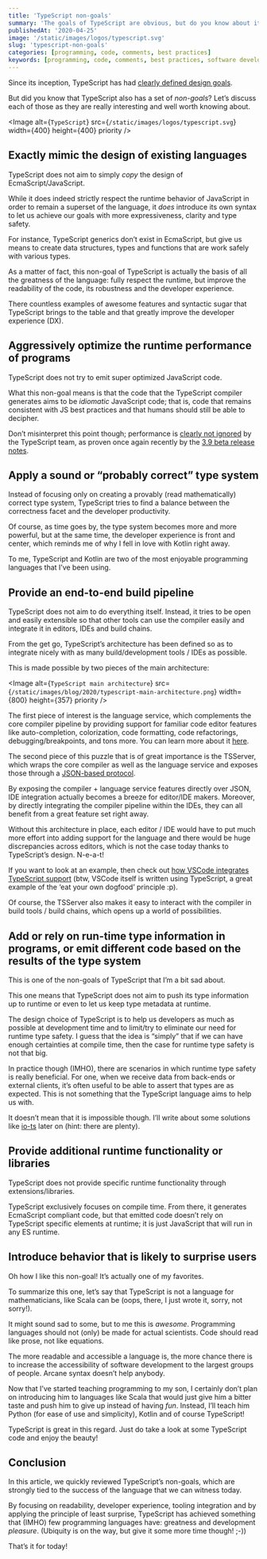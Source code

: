 ```yaml
---
title: 'TypeScript non-goals'
summary: 'The goals of TypeScript are obvious, but do you know about its non-goals?'
publishedAt: '2020-04-25'
image: '/static/images/logos/typescript.svg'
slug: 'typescript-non-goals'
categories: [programming, code, comments, best practices]
keywords: [programming, code, comments, best practices, software development]
---
```


Since its inception, TypeScript has had [clearly defined design goals](https://github.com/microsoft/TypeScript/wiki/TypeScript-Design-Goals).

But did you know that TypeScript also has a set of _non-goals_? Let’s discuss each of those as they are really interesting and well worth knowing about.

<Image
  alt={`TypeScript`}
  src={`/static/images/logos/typescript.svg`}
  width={400}
  height={400}
  priority
/>

## Exactly mimic the design of existing languages

TypeScript does not aim to simply _copy_ the design of EcmaScript/JavaScript.

While it does indeed strictly respect the runtime behavior of JavaScript in order to remain a superset of the language, it _does_ introduce its own syntax to let us achieve our goals with more expressiveness, clarity and type safety.

For instance, TypeScript generics don’t exist in EcmaScript, but give us means to create data structures, types and functions that are work safely with various types.

As a matter of fact, this non-goal of TypeScript is actually the basis of all the greatness of the language: fully respect the runtime, but improve the readability of the code, its robustness and the developer experience.

There countless examples of awesome features and syntactic sugar that TypeScript brings to the table and that greatly improve the developer experience (DX).

## Aggressively optimize the runtime performance of programs

TypeScript does not try to emit super optimized JavaScript code.

What this non-goal means is that the code that the TypeScript compiler generates aims to be _idiomatic_ JavaScript code; that is, code that remains consistent with JS best practices and that humans should still be able to decipher.

Don’t misinterpret this point though; performance is [clearly not ignored](https://github.com/microsoft/TypeScript/wiki/Performance) by the TypeScript team, as proven once again recently by the [3.9 beta release notes](https://devblogs.microsoft.com/typescript/announcing-typescript-3-9-beta/).

## Apply a sound or “probably correct” type system

Instead of focusing only on creating a provably (read mathematically) correct type system, TypeScript tries to find a balance between the correctness facet and the developer productivity.

Of course, as time goes by, the type system becomes more and more powerful, but at the same time, the developer experience is front and center, which reminds me of why I fell in love with Kotlin right away.

To me, TypeScript and Kotlin are two of the most enjoyable programming languages that I’ve been using.

## Provide an end-to-end build pipeline

TypeScript does not aim to do everything itself. Instead, it tries to be open and easily extensible so that other tools can use the compiler easily and integrate it in editors, IDEs and build chains.

From the get go, TypeScript’s architecture has been defined so as to integrate nicely with as many build/development tools / IDEs as possible.

This is made possible by two pieces of the main architecture:

<Image
  alt={`TypeScript main architecture`}
  src={`/static/images/blog/2020/typescript-main-architecture.png`}
  width={800}
  height={357}
  priority
/>

The first piece of interest is the language service, which complements the core compiler pipeline by providing support for familiar code editor features like auto-completion, colorization, code formatting, code refactorings, debugging/breakpoints, and tons more. You can learn more about it [here](https://github.com/microsoft/TypeScript/wiki/Using-the-Language-Service-API).

The second piece of this puzzle that is of great importance is the TSServer, which wraps the core compiler as well as the language service and exposes those through a [JSON-based protocol](https://github.com/microsoft/TypeScript/wiki/Standalone-Server-%28tsserver%29#protocol).

By exposing the compiler + language service features directly over JSON, IDE integration actually becomes a breeze for editor/IDE makers. Moreover, by directly integrating the compiler pipeline within the IDEs, they can all benefit from a great feature set right away.

Without this architecture in place, each editor / IDE would have to put much more effort into adding support for the language and there would be huge discrepancies across editors, which is not the case today thanks to TypeScript’s design. N-e-a-t!

If you want to look at an example, then check out [how VSCode integrates TypeScript support](https://github.com/microsoft/vscode/tree/master/extensions/typescript-language-features) (btw, VSCode itself is written using TypeScript, a great example of the ‘eat your own dogfood’ principle :p).

Of course, the TSServer also makes it easy to interact with the compiler in build tools / build chains, which opens up a world of possibilities.

## Add or rely on run-time type information in programs, or emit different code based on the results of the type system

This is one of the non-goals of TypeScript that I’m a bit sad about.

This one means that TypeScript does not aim to push its type information up to runtime or even to let us keep type metadata at runtime.

The design choice of TypeScript is to help us developers as much as possible at development time and to limit/try to eliminate our need for runtime type safety. I guess that the idea is “simply” that if we can have enough certainties at compile time, then the case for runtime type safety is not that big.

In practice though (IMHO), there are scenarios in which runtime type safety is really beneficial. For one, when we receive data from back-ends or external clients, it’s often useful to be able to assert that types are as expected. This is not something that the TypeScript language aims to help us with.

It doesn’t mean that it is impossible though. I’ll write about some solutions like [io-ts](https://github.com/gcanti/io-ts) later on (hint: there are plenty).

## Provide additional runtime functionality or libraries

TypeScript does not provide specific runtime functionality through extensions/libraries.

TypeScript exclusively focuses on compile time. From there, it generates EcmaScript compliant code, but that emitted code doesn’t rely on TypeScript specific elements at runtime; it is just JavaScript that will run in any ES runtime.

## Introduce behavior that is likely to surprise users

Oh how I like this non-goal! It’s actually one of my favorites.

To summarize this one, let’s say that TypeScript is not a language for mathematicians, like Scala can be (oops, there, I just wrote it, sorry, not sorry!).

It might sound sad to some, but to me this is _awesome_. Programming languages should not (only) be made for actual scientists. Code should read like prose, not like equations.

The more readable and accessible a language is, the more chance there is to increase the accessibility of software development to the largest groups of people. Arcane syntax doesn’t help anybody.

Now that I’ve started teaching programming to my son, I certainly don’t plan on introducing him to languages like Scala that would just give him a bitter taste and push him to give up instead of having _fun_. Instead, I’ll teach him Python (for ease of use and simplicity), Kotlin and of course TypeScript!

TypeScript is great in this regard. Just do take a look at some TypeScript code and enjoy the beauty!

## Conclusion

In this article, we quickly reviewed TypeScript’s non-goals, which are strongly tied to the success of the language that we can witness today.

By focusing on readability, developer experience, tooling integration and by applying the principle of least surprise, TypeScript has achieved something that (IMHO) few programming languages have: greatness and development _pleasure_. (Ubiquity is on the way, but give it some more time though! ;-))

That’s it for today!

<BlogPostSignature />
